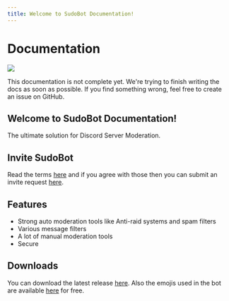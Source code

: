 ```yaml
---
title: Welcome to SudoBot Documentation!
---
```



# Documentation

![](https://res.cloudinary.com/rakinar2/image/upload/v1659628446/SudoBot-new_cvwphw.png)

<Callout type="warning">
    This documentation is not complete yet. We're trying to finish writing the
    docs as soon as possible. If you find something wrong, feel free to create
    an issue on GitHub.
</Callout>

## Welcome to SudoBot Documentation!

The ultimate solution for Discord Server Moderation.

## Invite SudoBot

Read the terms [here](legal/terms.md) and if you agree with those then you can submit an invite request [here](https://forms.gle/943kW9q25MpKEwW26).

## Features

-   Strong auto moderation tools like Anti-raid systems and spam filters
-   Various message filters
-   A lot of manual moderation tools
-   Secure

## Downloads

You can download the latest release [here](https://github.com/onesoft-sudo/sudobot/releases/). Also the emojis used in the bot are available [here](https://www.onesoftnet.eu.org/downloads/sudo/emojis/) for free.
